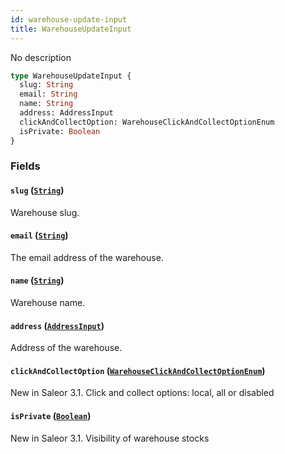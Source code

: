 ```yaml
---
id: warehouse-update-input
title: WarehouseUpdateInput
---
```


No description

```graphql
type WarehouseUpdateInput {
  slug: String
  email: String
  name: String
  address: AddressInput
  clickAndCollectOption: WarehouseClickAndCollectOptionEnum
  isPrivate: Boolean
}
```

### Fields

#### `slug` ([`String`](/developer/api-reference/scalars/string.mdx))

Warehouse slug.

#### `email` ([`String`](/developer/api-reference/scalars/string.mdx))

The email address of the warehouse.

#### `name` ([`String`](/developer/api-reference/scalars/string.mdx))

Warehouse name.

#### `address` ([`AddressInput`](/developer/api-reference/inputs/address-input.mdx))

Address of the warehouse.

#### `clickAndCollectOption` ([`WarehouseClickAndCollectOptionEnum`](/developer/api-reference/enums/warehouse-click-and-collect-option-enum.mdx))

New in Saleor 3.1. Click and collect options: local, all or disabled

#### `isPrivate` ([`Boolean`](/developer/api-reference/scalars/boolean.mdx))

New in Saleor 3.1. Visibility of warehouse stocks
